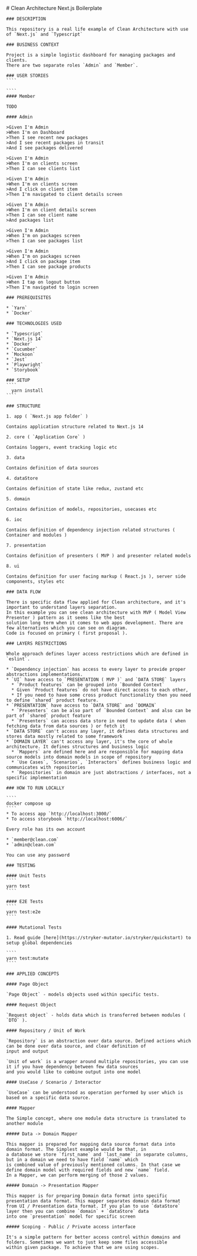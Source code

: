 


<Meta title="Clean Architecture Next.js boilerplate" />

<div className="sb-container">
  <div className='sb-section-title'>
    # Clean Architecture Next.js Boilerplate

    ### DESCRIPTION

    This repository is a real life example of Clean Architecture with use of `Next.js` and `Typescript`

    ### BUSINESS CONTEXT

    Project is a simple logistic dashboard for managing packages and clients.
    There are two separate roles `Admin` and `Member`.

    ### USER STORIES
    ````

    ````
    #### Member

    TODO

    #### Admin

    >Given I'm Admin
    >When I'm on Dashboard
    >Then I see recent new packages
    >And I see recent packages in transit
    >And I see packages delivered

    >Given I'm Admin
    >When I'm on clients screen
    >Then I can see clients list

    >Given I'm Admin
    >When I'm on clients screen
    >And I click on client item
    >Then I'm navigated to client details screen

    >Given I'm Admin
    >When I'm on client details screen
    >Then I can see client name
    >And packages list

    >Given I'm Admin
    >When I'm on packages screen
    >Then I can see packages list

    >Given I'm Admin
    >When I'm on packages screen
    >And I click on package item
    >Then I can see package products

    >Given I'm Admin
    >When I tap on logout button
    >Then I'm navigated to login screen

    ### PREREQUISITES

    * `Yarn`
    * `Docker`

    ### TECHNOLOGIES USED

    * `Typescript`
    * `Next.js 14`
    * `Docker`
    * `Cucumber`
    * `Mockoon`
    * `Jest`
    * `Playwright`
    * `Storybook`

    ### SETUP
    ````
      yarn install
    ````

    ### STRUCTURE

    1. app ( `Next.js app folder` )

    Contains application structure related to Next.js 14

    2. core ( `Application Core` )

    Contains loggers, event tracking logic etc

    3. data

    Contains definition of data sources

    4. dataStore

    Contains definition of state like redux, zustand etc

    5. domain

    Contains definition of models, repositories, usecases etc

    6. ioc

    Contains definition of dependency injection related structures ( Container and modules )

    7. presentation

    Contains definition of presenters ( MVP ) and presenter related models

    8. ui

    Contains definition for user facing markup ( React.js ), server side components, styles etc

    ### DATA FLOW

    There is specific data flow applied for Clean architecture, and it's important to understand layers separation.
    In this example you can see clean architecture with MVP ( Model View Presenter ) pattern as it seems like the best
    solution long term when it comes to web apps development. There are few alternatives which you can see on diagram.
    Code is focused on primary ( first proposal ).

    ### LAYERS RESTRICTIONS

    Whole approach defines layer access restrictions which are defined in `eslint`.

    * `Dependency injection` has access to every layer to provide proper abstractions implementations.
    * `UI` have access to `PRESENTATION ( MVP )` and `DATA STORE` layers
      * `Product features` can be grouped into `Bounded Context`
      * Given `Product features` do not have direct access to each other,
      * If you need to have some cross product functionality then you need to define `shared` product feature.
    * `PRESENTATION` have access to `DATA STORE` and `DOMAIN`
      * `Presenters` can be also part of `Bounded Context` and also can be part of `shared` product feature
      * `Presenters` can access data store in need to update data ( when fetching data from data sources ) or fetch it
    * `DATA STORE` can't access any layer, it defines data structures and stores data mostly related to some framework
    * `DOMAIN LAYER` can't access any layer, it's the core of whole architecture. It defines structures and business logic
      * `Mappers` are defined here and are responsible for mapping data source models into domain models in scope of repository
      * `Use Cases`, `Scenarios`, `Interactors` defines business logic and communicates with repositories
      * `Repositories` in domain are just abstractions / interfaces, not a specific implementation

    ### HOW TO RUN LOCALLY

    ````
    docker compose up
    ````
    * To access app `http://localhost:3000/`
    * To access storybook `http://localhost:6006/`

    Every role has its own account

    * `member@clean.com`
    * `admin@clean.com`

    You can use any password

    ### TESTING

    #### Unit Tests
    ````
    yarn test
    ````

    #### E2E Tests
    ````
    yarn test:e2e
    ````

    #### Mutational Tests

    1. Read guide [here](https://stryker-mutator.io/stryker/quickstart) to setup global dependencies

    ````
    yarn test:mutate
    ````

    ### APPLIED CONCEPTS

    #### Page Object

    `Page Object` - models objects used within specific tests.

    #### Request Object

    `Request object` - holds data which is transferred between modules ( `DTO` ).

    #### Repository / Unit of Work

    `Repository` is an abstraction over data source. Defined actions which can be done over data source, and clear definition of
    input and output

    `Unit of work` is a wrapper around multiple repositories, you can use it if you have dependency between few data sources
    and you would like to combine output into one model

    #### UseCase / Scenario / Interactor

    `UseCase` can be understood as operation performed by user which is based on a specific data source.

    #### Mapper

    The Simple concept, where one module data structure is translated to another module

    ##### Data -> Domain Mapper

    This mapper is prepared for mapping data source format data into domain format. The Simplest example would be that, in
    a database we store `first_name` and `last_name` in separate columns, but in a domain we need to have field `name` which
    is combined value of previously mentioned columns. In that case we define domain model with required fields and new `name` field.
    In a Mapper, we can perform merging of those 2 values.

    ##### Domain -> Presentation Mapper

    This mapper is for preparing Domain data format into specific presentation data format. This mapper separates domain data format
    from UI / Presentation data format. If you plan to use `dataStore` layer then you can combine `domain` + `dataStore` data
    into one `presentation` model for specific screen

    ##### Scoping - Public / Private access interface

    It's a simple pattern for better access control within domains and folders. Sometimes we want to just keep some files accessible
    within given package. To achieve that we are using scopes.

  </div>
</div>

<style>
  {`
  .sb-container {
    margin-bottom: 48px;
  }

  .sb-section-title {
    margin-bottom: 32px;
  }

  `}
</style>
